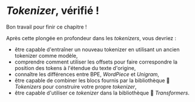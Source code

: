 # *Tokenizer*, vérifié !

Bon travail pour finir ce chapitre !

Après cette plongée en profondeur dans les *tokenizers*, vous devriez :

- être capable d'entraîner un nouveau tokenizer en utilisant un ancien tokenizer comme modèle,
- comprendre comment utiliser les offsets pour faire correspondre la position des tokens à l'étendue du texte d'origine,
- connaître les différences entre BPE, *WordPiece* et *Unigram*,
- être capable de combiner les blocs fournis par la bibliothèque 🤗 *Tokenizers* pour construire votre propre *tokenizer*,
- être capable d'utiliser ce *tokenizer* dans la bibliothèque 🤗 *Transformers*.
